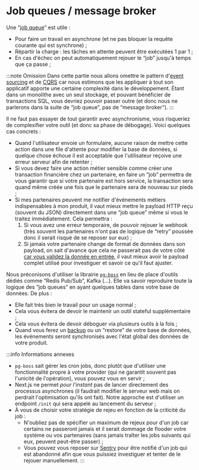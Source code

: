 # Job queues / message broker

Une “[job queue](https://en.wikipedia.org/wiki/Job_queue)” est utile :

- Pour faire un travail en asynchrone (et ne pas bloquer la requête courante qui est synchrone) ;
- Répartir la charge : les tâches en attente peuvent être exécutées 1 par 1 ;
- En cas d'échec on peut automatiquement rejouer le “job” jusqu'à temps que ça passe ;

:::note Omission
Dans cette partie nous allons omettre le pattern d'[event sourcing](https://en.wikipedia.org/wiki/Event-driven_architecture) et de [CQRS](https://en.wikipedia.org/wiki/Command%E2%80%93query_separation) car nous estimons que les appliquer à tout son applicatif apporte une certaine complexité dans le développement. Étant dans un monolithe avec un seul stockage, et pouvant bénéficier de transactions SQL, vous devriez pouvoir passer outre (et donc nous ne parlerons dans la suite de “job queue”, pas de “message broker”).
:::

Il ne faut pas essayer de tout garantir avec asynchronisme, vous risqueriez de complexifier votre outil (et donc sa phase de débogage). Voici quelques cas concrets :

- Quand l'utilisateur envoie un formulaire, aucune raison de mettre cette action dans une file d'attente pour modifier la base de données, si quelque chose échoue il est acceptable que l'utilisateur reçoive une erreur serveur afin de retenter ;
- Si vous devez faire une action métier sensible comme créer une transaction financière chez un partenaire, en faire un “job” permettra de vous garantir que si votre partenaire est hors service, la transaction sera quand même créée une fois que le partenaire sera de nouveau sur pieds ;
- Si mes partenaires peuvent me notifier d'événements métiers indispensables à mon produit, il vaut mieux mettre le payload HTTP reçu (souvent du JSON) directement dans une “job queue” même si vous le traitez immédiatement. Cela permettra :
  1.  Si vous avez une erreur temporaire, de pouvoir rejouer le webhook (très souvent les partenaires n'ont pas de logique de “retry” poussée donc il serait risqué de se reposer sur eux) ;
  2.  Si jamais votre partenaire change de format de données dans son payload, on sait d'avance que cela ne passerait pas de votre côté [car vous validez la donnée en entrée](client-server-communication/input-validation.mdx), il vaut mieux avoir le payload complet utilisé pour investiguer et savoir ce qu'il faut ajuster.

Nous préconisons d'utiliser la librairie [`pg-boss`](https://github.com/timgit/pg-boss) en lieu de place d'outils dédiés comme “Redis Pub/Sub”, Kafka (…). Elle va savoir reproduire toute la logique des “job queues” en ayant quelques tables dans votre base de données. De plus :

- Elle fait très bien le travail pour un usage normal ;
- Cela vous évitera de devoir le maintenir un outil stateful supplémentaire ;
- Cela vous évitera de devoir déboguer via plusieurs outils à la fois ;
- Quand vous ferez un [backup](https://en.wikipedia.org/wiki/Backup) ou un “restore” de votre base de données, les événements seront synchronisés avec l'état global des données de votre produit.

:::info Informations annexes

- `pg-boss` sait gérer les cron jobs, donc plutôt que d'utiliser une fonctionnalité propre à votre provider (qui ne garantit souvent pas l'unicité de l'opération), vous pouvez vous en servir ;
- Next.js ne permet _pour l'instant_ pas de lancer directement des processus asynchrones (il faudrait modifier le serveur web mais on perdrait l'optimisation qu'ils ont fait). Notre approche est d'utiliser un endpoint `/init` qui sera appelé au lancement du serveur ;
- À vous de choisir votre stratégie de rejeu en fonction de la criticité du job :
  - N'oubliez pas de spécifier un maximum de rejeux pour d'un job car certains ne passeront jamais et il serait dommage de flooder votre système ou vos partenaires (sans jamais traîter les jobs suivants qui eux, peuvent peut-être passer) ;
  - Vous pouvez vous reposer sur [Sentry](/docs/monitoring) pour être notifié d'un job qui est abandonné afin que vous puissiez investiguer et tenter de le rejouer manuellement.
    :::

